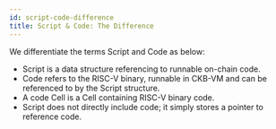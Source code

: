 ```yaml
---
id: script-code-difference
title: Script & Code: The Difference
---
```


We differentiate the terms Script and Code as below:

- Script is a data structure referencing to runnable on-chain code.
- Code refers to the RISC-V binary, runnable in CKB-VM and can be referenced to by the Script structure.
- A code Cell is a Cell containing RISC-V binary code.
- Script does not directly include code; it simply stores a pointer to reference code.

